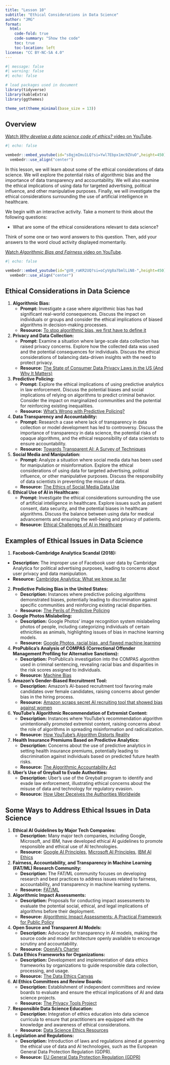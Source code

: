 ```yaml
---
title: "Lesson 10"
subtitle: "Ethical Considerations in Data Science"
author: "JMG"
format:
  html:
    code-fold: true
    code-summary: "Show the code"
    toc: true
    toc-location: left
license: "CC BY-NC-SA 4.0"
---
```


```r
#| message: false
#| warning: false
#| echo: false

# load packages used in document
library(tidyverse)
library(kableExtra)
library(ggthemes)

theme_set(theme_minimal(base_size = 13))
```

## Overview

[Watch *Why develop a data science code of ethics?* video on YouTube](https://youtu.be/s8qjmImu1LQ?si=Ywl7Ebpx1mc9ZVuO).

```r
#| echo: false

vembedr::embed_youtube(id="s8qjmImu1LQ?si=Ywl7Ebpx1mc9ZVuO",height=450) %>%
  vembedr::use_align("center")
```

In this lesson, we will learn about some of the ethical considerations of data science. We will explore the potential risks of algorithmic bias and the importance of data transparency and accountability. We will also examine the ethical implications of using data for targeted advertising, political influence, and other manipulative purposes. Finally, we will investigate the ethical considerations surrounding the use of artificial intelligence in healthcare.

We begin with an interactive activity. Take a moment to think about the following questions:

- What are some of the ethical considerations relevant to data science?

Think of some one or two word answers to this question. Then, add your answers to the word cloud activity displayed momentarily.  


[Watch *Algorithmic Bias and Fairness* video on YouTube](https://youtu.be/gV0_raKR2UQ?si=oCyVg8a7bmlLiN8-).

```r
#| echo: false

vembedr::embed_youtube(id="gV0_raKR2UQ?si=oCyVg8a7bmlLiN8-",height=450) %>%
  vembedr::use_align("center")
```

## Ethical Considerations in Data Science


1. **Algorithmic Bias:**
   - **Prompt:** Investigate a case where algorithmic bias has had significant real-world consequences. Discuss the impact on individuals or groups and consider the ethical implications of biased algorithms in decision-making processes.
   - **Resource:** [To stop algorithmic bias, we first have to define it](https://www.brookings.edu/articles/to-stop-algorithmic-bias-we-first-have-to-define-it/)

2. **Privacy and Data Collection:**
   - **Prompt:** Examine a situation where large-scale data collection has raised privacy concerns. Explore how the collected data was used and the potential consequences for individuals. Discuss the ethical considerations of balancing data-driven insights with the need to protect privacy.
   - **Resource:** [The State of Consumer Data Privacy Laws in the US (And Why It Matters)](https://www.nytimes.com/wirecutter/blog/state-of-privacy-laws-in-us/)

3. **Predictive Policing:**
   - **Prompt:** Explore the ethical implications of using predictive analytics in law enforcement. Discuss the potential biases and social implications of relying on algorithms to predict criminal behavior. Consider the impact on marginalized communities and the potential for reinforcing existing inequalities.
   - **Resource:** [What’s Wrong with Predictive Policing?](https://www.publicethics.org/post/what-s-wrong-with-predictive-policing)

4. **Data Transparency and Accountability:**
   - **Prompt:** Research a case where lack of transparency in data collection or model development has led to controversy. Discuss the importance of transparency in data science, the potential risks of opaque algorithms, and the ethical responsibility of data scientists to ensure accountability.
   - **Resource:** [Towards Transparent AI: A Survey of Techniques](https://arxiv.org/abs/2207.13243)

5. **Social Media and Manipulation:**
   - **Prompt:** Analyze a situation where social media data has been used for manipulation or misinformation. Explore the ethical considerations of using data for targeted advertising, political influence, or other manipulative purposes. Discuss the responsibility of data scientists in preventing the misuse of data.
   - **Resource:** [The Ethics of Social Media Data Use](https://datasociety.net/pubs/ia/DataAndSociety_Social_Media_Manipulation_2018.pdf)

6. **Ethical Use of AI in Healthcare:**
   - **Prompt:** Investigate the ethical considerations surrounding the use of artificial intelligence in healthcare. Explore issues such as patient consent, data security, and the potential biases in healthcare algorithms. Discuss the balance between using data for medical advancements and ensuring the well-being and privacy of patients.
   - **Resource:** [Ethical Challenges of AI in Healthcare](https://www.frontiersin.org/articles/10.3389/fsurg.2022.862322/full)
   

## Examples of Ethical Issues in Data Science   
   
   1. **Facebook-Cambridge Analytica Scandal (2018):**
   - **Description:** The improper use of Facebook user data by Cambridge Analytica for political advertising purposes, leading to concerns about user privacy and data manipulation.
   - **Resource:** [Cambridge Analytica: What we know so far](https://www.bbc.com/news/technology-43465968)

2. **Predictive Policing Bias in the United States:**
   - **Description:** Instances where predictive policing algorithms demonstrated biases, potentially leading to discrimination against specific communities and reinforcing existing racial disparities.
   - **Resource:** [The Perils of Predictive Policing](https://gppreview.com/2021/06/01/perils-predictive-policing/#:~:text=Predictive%20policing%20algorithms%20can%20perpetuate,George%20Floyd%20and%20Breonna%20Taylor.)

3. **Google Photos Mislabeling:**
   - **Description:** Google Photos' image recognition system mislabeling photos of people, including categorizing individuals of certain ethnicities as animals, highlighting issues of bias in machine learning models.
   - **Resource:** [Google Photos, racial bias, and flawed machine learning](https://www.theverge.com/2015/7/1/8880363/google-apologizes-racially-insensitive-image-recognition)

4. **ProPublica's Analysis of COMPAS (Correctional Offender Management Profiling for Alternative Sanctions):**
   - **Description:** ProPublica's investigation into the COMPAS algorithm used in criminal sentencing, revealing racial bias and disparities in the risk scores assigned to individuals.
   - **Resource:** [Machine Bias](https://www.propublica.org/article/machine-bias-risk-assessments-in-criminal-sentencing)

5. **Amazon's Gender-Biased Recruitment Tool:**
   - **Description:** Amazon's AI-based recruitment tool favoring male candidates over female candidates, raising concerns about gender bias in the hiring process.
   - **Resource:** [Amazon scraps secret AI recruiting tool that showed bias against women](https://www.reuters.com/article/us-amazon-com-jobs-automation-insight-idUSKCN1MK08G)

6. **YouTube's Algorithmic Recommendation of Extremist Content:**
   - **Description:** Instances where YouTube's recommendation algorithm unintentionally promoted extremist content, raising concerns about the role of algorithms in spreading misinformation and radicalization.
   - **Resource:** [How YouTube's Algorithm Distorts Reality](https://www.nytimes.com/2018/03/10/opinion/sunday/youtube-politics-radical.html)

7. **Health Insurance Premiums Based on Predictive Analytics:**
   - **Description:** Concerns about the use of predictive analytics in setting health insurance premiums, potentially leading to discrimination against individuals based on predicted future health risks.
   - **Resource:** [The Algorithmic Accountability Act](https://www.congress.gov/bill/116th-congress/senate-bill/1108/text)

8. **Uber's Use of Greyball to Evade Authorities:**
   - **Description:** Uber's use of the Greyball program to identify and evade law enforcement, illustrating ethical concerns about the misuse of data and technology for regulatory evasion.
   - **Resource:** [How Uber Deceives the Authorities Worldwide](https://www.nytimes.com/2017/03/03/technology/uber-greyball-program-evade-authorities.html)
   
## Some Ways to Address Ethical Issues in Data Science

1. **Ethical AI Guidelines by Major Tech Companies:**
   - **Description:** Many major tech companies, including Google, Microsoft, and IBM, have developed ethical AI guidelines to promote responsible and ethical use of AI technologies.
   - **Resource:** [Google AI Principles](https://ai.google/principles/), [Microsoft AI Principles](https://www.microsoft.com/en-us/ai/responsible-ai), [IBM AI Ethics](https://www.ibm.com/cloud/learn/ai-ethics)

2. **Fairness, Accountability, and Transparency in Machine Learning (FAT/ML) Research Community:**
   - **Description:** The FAT/ML community focuses on developing research and best practices to address issues related to fairness, accountability, and transparency in machine learning systems.
   - **Resource:** [FAT/ML](https://www.fatml.org/)

3. **Algorithmic Impact Assessments:**
   - **Description:** Proposals for conducting impact assessments to evaluate the potential social, ethical, and legal implications of algorithms before their deployment.
   - **Resource:** [Algorithmic Impact Assessments: A Practical Framework for Public Policy](https://datasociety.net/pubs/ia/DataAndSociety_Algorithmic_Accountability_Primer_2016.pdf)

4. **Open Source and Transparent AI Models:**
   - **Description:** Advocacy for transparency in AI models, making the source code and model architecture openly available to encourage scrutiny and accountability.
   - **Resource:** [OpenAI's Charter](https://www.openai.com/charter/)

5. **Data Ethics Frameworks for Organizations:**
   - **Description:** Development and implementation of data ethics frameworks by organizations to guide responsible data collection, processing, and usage.
   - **Resource:** [The Data Ethics Canvas](https://theodi.org/insights/tools/the-data-ethics-canvas-2021/)


6. **AI Ethics Committees and Review Boards:**
   - **Description:** Establishment of independent committees and review boards to evaluate and ensure the ethical implications of AI and data science projects.
   - **Resource:** [The Privacy Tools Project](https://privacytools.seas.harvard.edu/)

7. **Responsible Data Science Education:**
   - **Description:** Integration of ethics education into data science curricula to ensure that practitioners are equipped with the knowledge and awareness of ethical considerations.
   - **Resource:** [Data Science Ethics Resources](https://dataethics4all.org/data-ethics-resources/)

8. **Legislation and Regulations:**
   - **Description:** Introduction of laws and regulations aimed at governing the ethical use of data and AI technologies, such as the European General Data Protection Regulation (GDPR).
   - **Resource:** [EU General Data Protection Regulation (GDPR)](https://gdpr.eu/)


